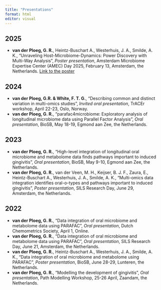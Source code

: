 ```yaml
---
title: "Presentations"
format: html
editor: visual
---
```


## 2025

-  **van der Ploeg, G. R.**, Heintz-Buschart A., Westerhuis, J. A., Smilde, A. K., "Unraveling Host-Microbiome-Dynamics: Power Discovery with Multi-Way Analysis", *Poster presentation*, Amsterdam Microbiome Expertise Center (AMEC) Day 2025, February 13, Amsterdam, the Netherlands. [Link to the poster](https://bsky.app/profile/grvanderploeg.bsky.social/post/3li3gdgryoo2m)

## 2024

-   **van der Ploeg, G.R. & White, F. T. G.**, "Describing common and distinct variation in multi-omics studies", *Invited oral presentation*, TrACEr workshop, April 22-23, Oslo, Norway.
-   **van der Ploeg, G. R.**, "parafac4microbiome: Exploratory analysis of longitudinal microbiome data using Parallel Factor Analysis", *Oral presentation*, BioSB, May 18-19, Egmond aan Zee, the Netherlands.

## 2023

-   **van der Ploeg, G. R.**, "High-level integration of longitudinal oral microbiome and metabolome data finds pathways important to induced gingivitis", *Oral presentation*, BioSB, May 9-10, Egmond aan Zee, the Netherlands.\
-   **van der Ploeg, G. R.**, van der Veen, M. H., Keijser, B. J. F., Zaura, E., Heintz-Buschart A., Westerhuis, J. A., Smilde, A. K., "Multi-omics data integration identifies oral-o-types and pathways important to induced gingivitis", *Poster presentation*, SILS Research Day, June 29, Amsterdam, the Netherlands.

## 2022

-   **van der Ploeg, G. R.**, "Data integration of oral microbiome and metabolome data using PARAFAC", *Oral presentation*, Dutch Chemometrics Society, April 1, Online.
-   **van der Ploeg, G. R.**, "Data integration of oral microbiome and metabolome data using PARAFAC", *Oral presentation*, SILS Research Day, June 21, Amsterdam, the Netherlands.
-   **van der Ploeg, G. R.**, Heintz-Buschart A., Westerhuis, J. A., Smilde, A. K., "Data integration of oral microbiome and metabolome using PARAFAC", *Poster presentation*, BioSB, June 28-29, Lunteren, the Netherlands.
-   **van der Ploeg, G. R.**, "Modelling the development of gingivitis", *Oral presentation*, Path Modelling Workshop, 25-26 April, Zaandam, the Netherlands.
